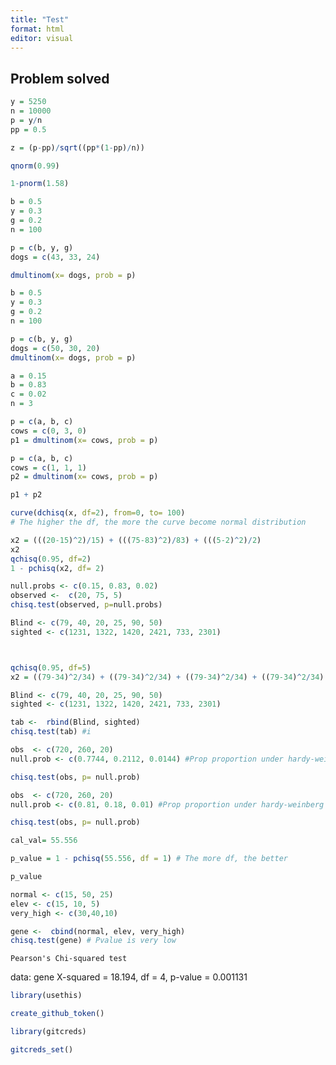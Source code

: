```yaml
---
title: "Test"
format: html
editor: visual
---
```


## Problem solved

```r
y = 5250
n = 10000
p = y/n 
pp = 0.5

z = (p-pp)/sqrt((pp*(1-pp)/n))
```

```r
qnorm(0.99)
```

```r
1-pnorm(1.58)
```

```r
b = 0.5
y = 0.3
g = 0.2
n = 100

p = c(b, y, g)
dogs = c(43, 33, 24)

dmultinom(x= dogs, prob = p)
```

```r
b = 0.5
y = 0.3
g = 0.2
n = 100

p = c(b, y, g)
dogs = c(50, 30, 20)
dmultinom(x= dogs, prob = p)
```

```r
a = 0.15
b = 0.83
c = 0.02
n = 3

p = c(a, b, c)
cows = c(0, 3, 0)
p1 = dmultinom(x= cows, prob = p)

p = c(a, b, c)
cows = c(1, 1, 1)
p2 = dmultinom(x= cows, prob = p)

p1 + p2
```

```r
curve(dchisq(x, df=2), from=0, to= 100)
# The higher the df, the more the curve become normal distribution
```

```r
x2 = (((20-15)^2)/15) + (((75-83)^2)/83) + (((5-2)^2)/2)
x2
qchisq(0.95, df=2)
1 - pchisq(x2, df= 2)

```

```r
null.probs <- c(0.15, 0.83, 0.02)
observed <-  c(20, 75, 5)
chisq.test(observed, p=null.probs)
```

```r
Blind <- c(79, 40, 20, 25, 90, 50)
sighted <- c(1231, 1322, 1420, 2421, 733, 2301)



qchisq(0.95, df=5)
x2 = ((79-34)^2/34) + ((79-34)^2/34) + ((79-34)^2/34) + ((79-34)^2/34) + 
```

```r
Blind <- c(79, 40, 20, 25, 90, 50)
sighted <- c(1231, 1322, 1420, 2421, 733, 2301)

tab <-  rbind(Blind, sighted)
chisq.test(tab) #i
```

```r
obs  <- c(720, 260, 20)
null.prob <- c(0.7744, 0.2112, 0.0144) #Prop proportion under hardy-weinberg equi

chisq.test(obs, p= null.prob)


```

```r
obs  <- c(720, 260, 20)
null.prob <- c(0.81, 0.18, 0.01) #Prop proportion under hardy-weinberg equi

chisq.test(obs, p= null.prob)

cal_val= 55.556

p_value = 1 - pchisq(55.556, df = 1) # The more df, the better
```

```r
p_value
```

```r
normal <- c(15, 50, 25)
elev <- c(15, 10, 5)
very_high <- c(30,40,10)

gene <-  cbind(normal, elev, very_high)
chisq.test(gene) # Pvalue is very low
```

```         
Pearson's Chi-squared test
```

data: gene X-squared = 18.194, df = 4, p-value = 0.001131

```r
library(usethis)
```

```r
create_github_token()
```

```r
library(gitcreds)
```

```r
gitcreds_set()
```

```r

```
